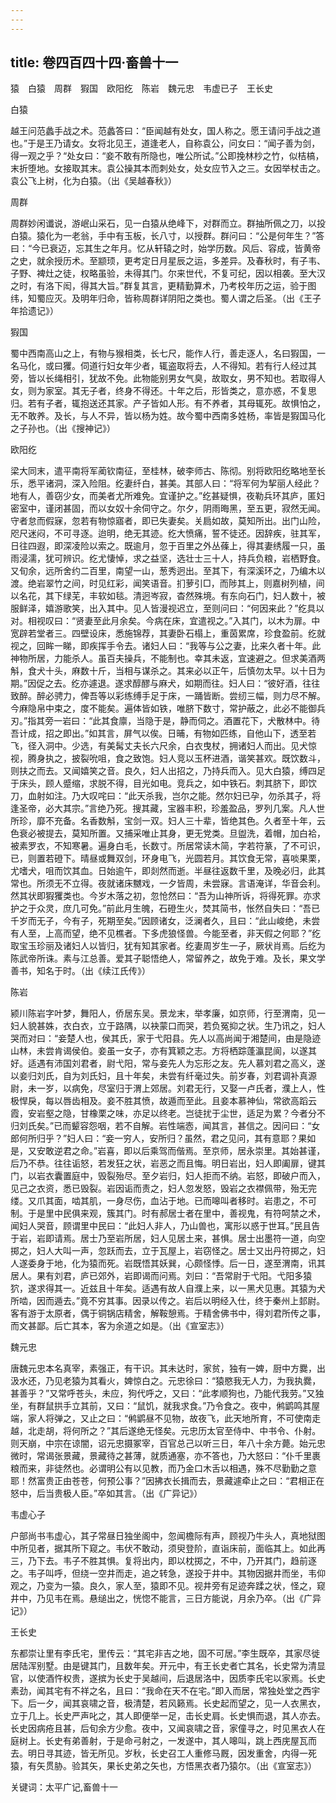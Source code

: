 ```yaml
---
---
---
```

title: 卷四百四十四·畜兽十一
---

猿　白猿　周群　猳国　欧阳纥　陈岩　魏元忠　韦虚已子　王长史

白猿

越王问范蠡手战之术。范蠡答曰：“臣闻越有处女，国人称之。愿王请问手战之道也。”于是王乃请女。女将北见王，道逢老人，自称袁公，问女曰：“闻子善为剑，得一观之乎？“处女曰：“妾不敢有所隐也，唯公所试。”公即挽林杪之竹，似桔槁，末折堕地。女接取其末。袁公操其本而刺处女，处女应节入之三。女因举杖击之。袁公飞上树，化为白猿。（出《吴越春秋》）

周群

周群妙闲谶说，游岷山采石，见一白猿从绝峰下，对群而立。群抽所佩之刀，以投白猿。猿化为一老翁，手中有玉板，长八寸，以授群。群问曰：“公是何年生？”答曰：“今已衰迈，忘其生之年月。忆从轩辕之时，始学历数。风后、容成，皆黄帝之史，就余授历术。至颛顼，更考定日月星辰之运，多差异。及春秋时，有子韦、子野、裨灶之徒，权略虽验，未得其门。尔来世代，不复可纪，因以相袭。至大汉之时，有洛下闳，得其大旨。”群复其言，更精勤算术，乃考校年历之运，验于图纬，知蜀应灭。及明年归命，皆称周群详阴阳之类也。蜀人谓之后圣。（出《王子年拾遗记》）

猳国

蜀中西南高山之上，有物与猴相类，长七尺，能作人行，善走逐人，名曰猳国，一名马化，或曰玃。伺道行妇女年少者，辄盗取将去，人不得知。若有行人经过其旁，皆以长绳相引，犹故不免。此物能别男女气臭，故取女，男不知也。若取得人女，则为家室。其无子者，终身不得还。十年之后，形皆类之，意亦惑，不复思归。若有子者，辄抱送还其家。产子皆如人形。有不养者，其母辄死。故惧怕之，无不敢养。及长，与人不异，皆以杨为姓。故今蜀中西南多姓杨，率皆是猳国马化之子孙也。（出《搜神记》）

欧阳纥

梁大同末，遣平南将军蔺钦南征，至桂林，破李师古、陈彻。别将欧阳纥略地至长乐，悉平诸洞，深入险阻。纥妻纤白，甚美。其部人曰：“将军何为挈丽人经此？地有人，善窃少女，而美者尤所难免。宜谨护之。”纥甚疑惧，夜勒兵环其庐，匿妇密室中，谨闭甚固，而以女奴十余伺守之。尔夕，阴雨晦黑，至五更，寂然无闻。守者怠而假寐，忽若有物惊寤者，即已失妻矣。关扃如故，莫知所出。出门山险，咫尺迷闷，不可寻逐。迨明，绝无其迹。纥大愤痛，誓不徒还。因辞疾，驻其军，日往四遐，即深凌险以索之。既逾月，忽于百里之外丛蓧上，得其妻绣履一只，虽雨浸濡，犹可辨识。纥尤悽悼，求之益坚，选壮士三十人，持兵负粮，岩栖野食。又旬余，远所舍约二百里，南望一山，葱秀迥出。至其下，有深溪环之，乃编木以渡。绝岩翠竹之间，时见红彩，闻笑语音。扪萝引□，而陟其上，则嘉树列植，间以名花，其下绿芜，丰软如毯。清迥岑寂，杳然殊境。有东向石门，妇人数十，被服鲜泽，嬉游歌笑，出入其中。见人皆漫视迟立，至则问曰：“何因来此？”纥具以对。相视叹曰：“贤妻至此月余矣。今病在床，宜遣视之。”入其门，以木为扉。中宽辟若堂者三。四壁设床，悉施锦荐，其妻卧石榻上，重茵累席，珍食盈前。纥就视之，回眸一睇，即疾挥手令去。诸妇人曰：“我等与公之妻，比来久者十年。此神物所居，力能杀人。虽百夫操兵，不能制也。幸其未返，宜速避之。但求美酒两斛，食犬十头，麻数十斤，当相与谋杀之。其来必以正午，后慎勿太早。以十日为期。”因促之去。纥亦遽退。遂求醇醪与麻犬，如期而往。妇人曰：“彼好酒，往往致醉。醉必骋力，俾吾等以彩练缚手足于床，一踊皆断。尝纫三幅，则力尽不解。今麻隐帛中束之，度不能矣。遍体皆如铁，唯脐下数寸，常护蔽之，此必不能御兵刃。”指其旁一岩曰：“此其食廪，当隐于是，静而伺之。酒置花下，犬散林中。待吾计成，招之即出。”如其言，屏气以俟。日晡，有物如匹练，自他山下，透至若飞，径入洞中。少选，有美髯丈夫长六尺余，白衣曳杖，拥诸妇人而出。见犬惊视，腾身执之，披裂吮咀，食之致饱。妇人竞以玉杯进酒，谐笑甚欢。既饮数斗，则扶之而去。又闻嬉笑之音。良久，妇人出招之，乃持兵而入。见大白猿，缚四足于床头，顾人蹙缩，求脱不得，目光如电。竞兵之，如中铁石。刺其脐下，即饮刀，血射如注。乃大叹咤曰：“此天杀我，岂尔之能。然尔妇已孕，勿杀其子，将逢圣帝，必大其宗。”言绝乃死。搜其藏，宝器丰积，珍羞盈品，罗列几案。凡人世所珍，靡不充备。名香数斛，宝剑一双。妇人三十辈，皆绝其色。久者至十年，云色衰必被提去，莫知所置。又捕采唯止其身，更无党类。旦盥洗，着帽，加白袷，被素罗衣，不知寒暑。遍身白毛，长数寸。所居常读木简，字若符篆，了不可识，已，则置若磴下。晴昼或舞双剑，环身电飞，光圆若月。其饮食无常，喜啖果栗，尤嗜犬，咀而饮其血。日始逾午，即剡然而逝。半昼往返数千里，及晚必归，此其常也。所须无不立得。夜就诸床嬲戏，一夕皆周，未尝寐。言语淹详，华音会利。然其状即猳玃类也。今岁木落之初，忽怆然曰：“吾为山神所诉，将得死罪。亦求护之于众灵，庶几可免。”前此月生魄，石磴生火，焚其简书，怅然自失曰：“吾已千岁而无子，今有子，死期至矣。”因顾诸女，泛澜者久，且曰：“此山峻绝，未尝有人至，上高而望，绝不见樵者。下多虎狼怪兽。今能至者，非天假之何耶？”纥取宝玉珍丽及诸妇人以皆归，犹有知其家者。纥妻周岁生一子，厥状肖焉。后纥为陈武帝所诛。素与江总善。爱其子聪悟绝人，常留养之，故免于难。及长，果文学善书，知名于时。（出《续江氏传》）

陈岩

颍川陈岩字叶梦，舞阳人，侨居东吴。景龙末，举孝廉，如京师，行至渭南，见一妇人貌甚姝，衣白衣，立于路隅，以袂蒙口而哭，若负冤抑之状。生乃讯之，妇人哭而对曰：“妾楚人也，侯其氏，家于弋阳县。先人以高尚闻于湘楚间，由是隐迹山林，未尝肯谒侯伯。妾虽一女子，亦有箕颖之志。方将栖踪蓬瀛昆阆，以遂其好。适遇有沛国刘君者，尉弋阳，常与妾先人为忘形之友。先人慕刘君之高义，遂以妾归刘氏，自为刘氏妇，且十年矣，未尝有纤毫过失。前岁春，刘君调补真源尉，未一岁，以病免，尽室归于渭上郊居。刘君无行，又娶一卢氏者，濮上人，性极悍戾，每以唇齿相及。妾不胜其愤，故遁而至此。且妾本慕神仙，常欲高蹈云霞，安岩壑之隐，甘橡栗之味，亦足以终老。岂徒扰于尘世，适足为累？今者分不归刘氏矣。”已而颦容怨咽，若不自解。岩性端悫，闻其言，甚信之。因问曰：“女郎何所归乎？”妇人曰：“妾一穷人，安所归？虽然，君之见问，其有意耶？果如是，又安敢逆君之命。”岩喜，即以后乘驾而偕焉。至京师，居永崇里。其始甚谨，后乃不恭。往往诟怒，若发狂之状，岩恶之而且悔。明日岩出，妇人即阖扉，键其门，以岩衣囊置庭中，毁裂殆尽。至夕岩归，妇人拒而不纳。岩怒，即破户而入，见己之衣资，悉已毁裂。岩因诟而责之，妇人忽发怒，毁岩之衣襟佩带，殆无完缕。又爪其面，啮其肌，一身尽伤，血沾于地。已而嗥叫者移时。岩患之，不可制。于是里中民俱来观，簇其门。时有郝居士者在里中，善视鬼，有符呵禁之术，闻妇人哭音，顾谓里中民曰：“此妇人非人，乃山兽也，寓形以惑于世耳。”民且告于岩，岩即请焉。居士乃至岩所居，妇人见居土来，甚惧。居士出墨符一道，向空掷之，妇人大叫一声，忽跃而去，立于瓦屋上，岩窃怪之。居士又出丹符掷之，妇人遂委身于地，化为猿而死。岩既悟其妖巽，心颇怪悸。后一日，遂至渭南，讯其居人。果有刘君，庐已郊外，岩即谒而问焉。刘曰：“吾常尉于弋阳。弋阳多猿狖，遂求得其一。近兹且十年矣。适遇有故人自濮上来，以一黑犬见惠。其猿为犬所啮，因而遁去。”竟不穷其事。因录以传之。岩后以明经入仕，终于秦州上邽尉。客有游于太原者，偶于铜锅店精舍，解鞍憩焉。于精舍佛书中，得刘君所传之事，而文甚鄙。后亡其本，客为余道之如是。（出《宣室志》）

魏元忠

唐魏元忠本名真宰，素强正，有干识。其未达时，家贫，独有一婢，厨中方爨，出汲水还，乃见老猿为其看火，婢惊白之。元忠徐曰：“猿愍我无人力，为我执爨，甚善乎？”又常呼苍头，未应，狗代呼之，又曰：“此孝顺狗也，乃能代我劳。”又独坐，有群鼠拱手立其前，又曰：“鼠饥，就我求食。”乃令食之。夜中，鸺鹠鸣其屋端，家人将弹之，又止之曰：“鸺鹠昼不见物，故夜飞，此天地所育，不可使南走越，北走胡，将何所之？”其后遂绝无怪矣。元忠历太官至侍中、中书令、仆射。则天崩，中宗在谅闇，诏元忠摄冢宰，百官总己以听三日，年八十余方薨。始元忠微时，常谒张景藏，景藏待之甚薄，就质通塞，亦不答也，乃大怒曰：“仆千里裹粮而来，非徒然也。必谓明公有以见教，而乃金口木舌以相遇，殊不尽勤勤之意耶！然富贵正由苍苍，何预公事？”因拂衣长揖而去，景藏遽牵止之曰：“君相正在怒中，后当贵极人臣。”卒如其言。（出《广异记》）

韦虚心子

户部尚书韦虚心，其子常昼日独坐阁中，忽闻檐际有声，顾视乃牛头人，真地狱图中所见者，据其所下窥之。韦伏不敢动，须臾登阶，直诣床前，面临其上。如此再三，乃下去。韦子不胜其惧。复将出内，即以枕掷之，不中，乃开其门，趋前逐之。韦子叫呼，但绕一空井而走，追之转急，遂投于井中。其物因据井而坐，韦仰观之，乃变为一猿。良久，家人至，猿即不见。视井旁有足迹奔蹂之状，怪之，窥井中，乃见韦在焉。悬缒出之，恍惚不能言，三日方能说，月余乃卒。（出《广异记》）

王长史

东都崇让里有李氏宅，里传云：“其宅非吉之地，固不可居。”李生既卒，其家尽徙居陆浑别墅。由是键其门，且数年矣。开元中，有王长史者亡其名，长史常为清显官，以使酒忤权贵，遂摈为长史于吴越间，后退居洛中，因质李氏宅以家焉。长史素劲，闻其宅有不祥之名，且曰：“我命在天不在宅。”即入而居，常独处堂之西宇下。后一夕，闻其哀啸之音，极清楚，若风籁焉。长史起而望之，见一人衣黑衣，立于几上。长史严声叱之，其人即便举一足，击长史肩。长史惧而退，其人亦去。长史因病疮且甚，后旬余方少愈。夜中，又闻哀啸之音，家僮寻之，时见黑衣人在庭树上。长史有弟善射，于是命弓射之，一发遂中，其人嗥叫，跳上西庑屋瓦而去。明日寻其迹，皆无所见。岁秋，长史召工人重修马厩，因发重舍，内得一死猿，有矢贯胁。验其矢，果长史弟之矢也，方悟黑衣者乃猿尔。（出《宣室志》）

关键词：太平广记,畜兽十一

